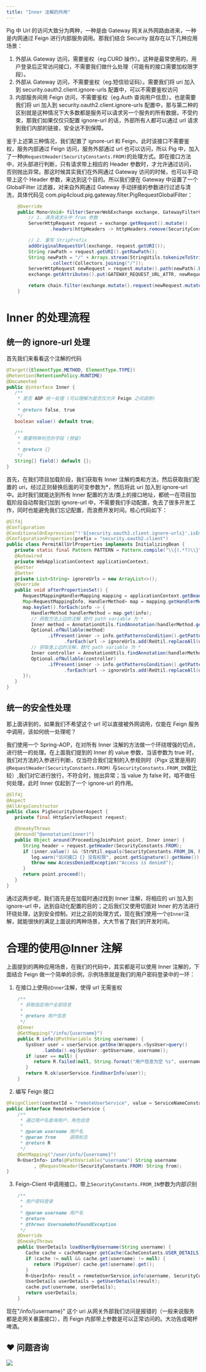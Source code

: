 ```yaml
---
title: "Inner 注解的作用"
---
```


Pig 中 Url 的访问大致分为两种，一种是由 Gateway 网关从外网路由进来，一种是内网通过 Feign 进行内部服务调用。那我们结合 Security 就存在以下几种应用场景：



1. 外部从 Gateway 访问，需要鉴权（eg.CURD 操作）。这种是最常使用的，用户登录后正常访问接口，不需要我们做什么处理（可能有的接口需要加权限字段）。
2. 外部从 Gateway 访问，不需要鉴权（eg.短信验证码）。需要我们将 uri 加入到 security.oauth2.client.ignore-urls 配置中，可以不需要鉴权访问
3. 内部服务间用 Feign 访问，不需要鉴权（eg.Auth 查询用户信息）。也是需要我们将 uri 加入到 security.oauth2.client.ignore-urls 配置中，那与第二种的区别就是这种情况下大多数都是服务可以请求另一个服务的所有数据，不受约束，那我们如果仅仅只配置 ignore-url 的话，外部所有人都可以通过 url 请求到我们内部的链接，安全达不到保障。



鉴于上述第三种情况，我们配置了 ignore-url 和 Feign，此时该接口不需要鉴权，服务内部通过 Feign 访问，服务外部通过 url 也可以访问，所以 Pig 中，加入了一种`@RequestHeader(SecurityConstants.FROM)`的处理方式。即在接口方法中，对头部进行判断，只有请求带上相应的 Header 参数时，才允许通过访问，否则抛出异常。那这时候其实我们在外网通过 Gateway 访问的时候，也可以手动带上这个 Header 参数，来达到这个目的。所以我们便在 Gateway 中设置了一个 GlobalFilter 过滤器，对来自外网通过 Gateway 手动拼接的参数进行过滤与清洗，具体代码见 com.pig4cloud.pig.gateway.filter.PigRequestGlobalFilter：

```java
	@Override
	public Mono<Void> filter(ServerWebExchange exchange, GatewayFilterChain chain) {
		// 1. 清洗请求头中 from 参数
		ServerHttpRequest request = exchange.getRequest().mutate()
				.headers(httpHeaders -> httpHeaders.remove(SecurityConstants.FROM)).build();

		// 2. 重写 StripPrefix
		addOriginalRequestUrl(exchange, request.getURI());
		String rawPath = request.getURI().getRawPath();
		String newPath = "/" + Arrays.stream(StringUtils.tokenizeToStringArray(rawPath, "/")).skip(1L)
				.collect(Collectors.joining("/"));
		ServerHttpRequest newRequest = request.mutate().path(newPath).build();
		exchange.getAttributes().put(GATEWAY_REQUEST_URL_ATTR, newRequest.getURI());

		return chain.filter(exchange.mutate().request(newRequest.mutate().build()).build());
	}
```



# Inner 的处理流程


## 统一的 ignore-url 处理


首先我们来看看这个注解的代码



```java
@Target({ElementType.METHOD, ElementType.TYPE})
@Retention(RetentionPolicy.RUNTIME)
@Documented
public @interface Inner {
   /**
    * 是否 AOP 统一处理 (可以理解为是否仅允许 Feign 之间调用)
    *
    * @return false, true
    */
   boolean value() default true;

   /**
    * 需要特殊判空的字段 (预留)
    *
    * @return {}
    */
   String[] field() default {};
}
```



首先，在我们项目加载阶段，我们获取有 Inner 注解的类和方法，然后获取我们配置的 uri，经过正则替换后面的可变参数为*，然后将此 uri 加入到 ignore-url 中。此时我们就能达到所有 Inner 配置的方法/类上的接口地址，都统一在项目加载阶段自动帮我们加到 ignore-url 中，不需要我们手动配置，免去了很多开发工作，同时也能避免我们忘记配置，而浪费开发时间。核心代码如下：



```java
@Slf4j
@Configuration
@ConditionalOnExpression("!'${security.oauth2.client.ignore-urls}'.isEmpty()")
@ConfigurationProperties(prefix = "security.oauth2.client")
public class PermitAllUrlProperties implements InitializingBean {
   private static final Pattern PATTERN = Pattern.compile("\\{(.*?)\\}");
   @Autowired
   private WebApplicationContext applicationContext;
   @Getter
   @Setter
   private List<String> ignoreUrls = new ArrayList<>();
   @Override
   public void afterPropertiesSet() {
      RequestMappingHandlerMapping mapping = applicationContext.getBean(RequestMappingHandlerMapping.class);
      Map<RequestMappingInfo, HandlerMethod> map = mapping.getHandlerMethods();
      map.keySet().forEach(info -> {
         HandlerMethod handlerMethod = map.get(info);
         // 获取方法上边的注解 替代 path variable 为 *
         Inner method = AnnotationUtils.findAnnotation(handlerMethod.getMethod(), Inner.class);
         Optional.ofNullable(method)
               .ifPresent(inner -> info.getPatternsCondition().getPatterns()
                     .forEach(url -> ignoreUrls.add(ReUtil.replaceAll(url, PATTERN, StringPool.ASTERISK))));
         // 获取类上边的注解，替代 path variable 为 *
         Inner controller = AnnotationUtils.findAnnotation(handlerMethod.getBeanType(), Inner.class);
         Optional.ofNullable(controller)
               .ifPresent(inner -> info.getPatternsCondition().getPatterns()
                     .forEach(url -> ignoreUrls.add(ReUtil.replaceAll(url, PATTERN, StringPool.ASTERISK))));
      });
   }
}
```



## 统一的安全性处理


那上面讲到的，如果我们不希望这个 url 可以直接被外网调用，仅能在 Feign 服务中调用，该如何统一处理呢？



我们使用一个 Spring-AOP，在对所有 Inner 注解的方法做一个环绕增强的切点，进行统一的处理。在上面我们提到的 Inner 的 value 参数，当该参数为 true 时，我们对方法的入参进行判断，仅当符合我们定制的入参规则时（Pigx 这里是用的`@RequestHeader(SecurityConstants.FROM)` 与`SecurityConstants.FROM_IN`做比较）,我们对它进行放行，不符合时，抛出异常；当 value 为 false 时，咱不做任何处理，此时 Inner 仅起到了一个 ignore-url 的作用。



```java
@Slf4j
@Aspect
@AllArgsConstructor
public class PigSecurityInnerAspect {
   private final HttpServletRequest request;

   @SneakyThrows
   @Around("@annotation(inner)")
   public Object around(ProceedingJoinPoint point, Inner inner) {
      String header = request.getHeader(SecurityConstants.FROM);
      if (inner.value() && !StrUtil.equals(SecurityConstants.FROM_IN, header)) {
         log.warn("访问接口 {} 没有权限", point.getSignature().getName());
         throw new AccessDeniedException("Access is denied");
      }
      return point.proceed();
   }
}
```



通过这两步呢，我们首先是在加载时通过找到 Inner 注解，将相应的 uri 加入到 ignore-url 中，达到自动化配置的目的；之后我们又使用切面对 Inner 的方法进行环绕处理，达到安全控制。对比之前的处理方式，现在我们使用一个`@Inner`注解，就能很快的满足上面说的两种场景，大大节省了我们的开发时间。



# 合理的使用@Inner 注解


上面提到的两种应用场景，在我们的代码中，其实都是可以使用 Inner 注解的，下面结合 Feign 做一个简单的示例，示例场景就是我们的用户密码登录中的一环：



1. 在接口上使用`@Inner`注解，使得 url 无需鉴权

```java
    /**
     * 获取指定用户全部信息
     *
     * @return 用户信息
     */
    @Inner
    @GetMapping("/info/{username}")
    public R info(@PathVariable String username) {
       SysUser user = userService.getOne(Wrappers.<SysUser>query()
             .lambda().eq(SysUser::getUsername, username));
       if (user == null) {
          return R.failed(null, String.format("用户信息为空 %s", username));
       }
       return R.ok(userService.findUserInfo(user));
    }
```

2. 编写 Feign 接口

```java
@FeignClient(contextId = "remoteUserService", value = ServiceNameConstants.UMPS_SERVICE)
public interface RemoteUserService {
    /**
     * 通过用户名查询用户、角色信息
     *
     * @param username 用户名
     * @param from     调用标志
     * @return R
     */
    @GetMapping("/user/info/{username}")
    R<UserInfo> info(@PathVariable("username") String username
          , @RequestHeader(SecurityConstants.FROM) String from);
}
```

3. Feign-Client 中调用接口，带上`SecurityConstants.FROM_IN`参数为内部识别

```java
    /**
     * 用户密码登录
     *
     * @param username 用户名
     * @return
     * @throws UsernameNotFoundException
     */
    @Override
    @SneakyThrows
    public UserDetails loadUserByUsername(String username) {
       Cache cache = cacheManager.getCache(CacheConstants.USER_DETAILS);
       if (cache != null && cache.get(username) != null) {
          return (PigxUser) cache.get(username).get();
       }
       R<UserInfo> result = remoteUserService.info(username, SecurityConstants.FROM_IN);
       UserDetails userDetails = getUserDetails(result);
       cache.put(username, userDetails);
       return userDetails;
    }
```



现在"/info/{username}" 这个 uri 从网关外部我们访问是报错的（一般来说服务都是走网关暴露接口），而 Feign 内部带上参数是可以正常访问的。大功告成喝杯啤酒。



## ❤  问题咨询
![](/images/1662563973685-c22e9831-db66-42b5-973f-886d25d1e0e7.gif)

